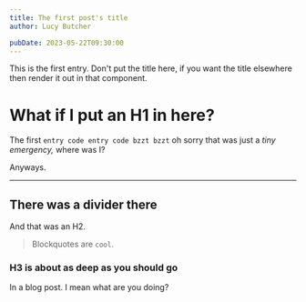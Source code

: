 ```yaml
---
title: The first post's title
author: Lucy Butcher

pubDate: 2023-05-22T09:30:00
---
```


This is the first entry. Don't put the title here, if you want the title elsewhere then render it out in that component.

# What if I put an H1 in here?

The first `entry code entry code bzzt bzzt` oh sorry that was just a _tiny emergency,_ where was I?

Anyways.

---

## There was a divider there

And that was an H2.

> Blockquotes are `cool`.

### H3 is about as deep as you should go

In a blog post. I mean what are you doing?

